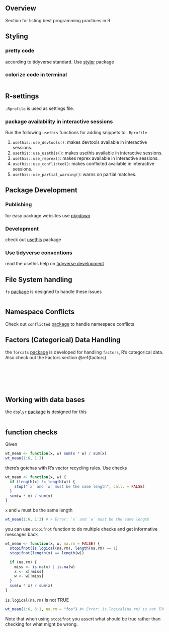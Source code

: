 
## Overview

Section for listing best programming practices in R.

## Styling

### pretty code

according to tidyverse standard. Use [styler](http://styler.r-lib.org/) package

### colorize code in terminal

```r
```

## R-settings

`.Rprofile` is used as settings file.

### package availability in interactive sessions

Run the following `usethis` functions for adding snippets to `.Rprofile`

1. `usethis::use_devtools()`: makes devtools available in interactive sessions.
2. `usethis::use_usethis()`: makes usethis available in interactive sessions.
3. `usethis::use_reprex()`: makes reprex available in interactive sessions.
4. `usethis::use_conflicted()`: makes conflicted available in interactive sessions.
5. `usethis::use_partial_warning()`: warns on partial matches.

## Package Development

### Publishing

for easy package websites use [pkgdown](https://pkgdown.r-lib.org/articles/pkgdown.html)

### Development

check out [usethis](https://github.com/r-lib/usethis) package

### Use tidyverse conventions

read the usethis help on [tidyverse development](https://usethis.r-lib.org/reference/tidyverse.html)

## File System handling

`fs` [package](https://fs.r-lib.org/) is designed to handle these issues

```r
```

## Namespace Conflicts

Check out `conflicted` [package](https://conflicted.r-lib.org) to handle namespace conflicts

## Factors (Categorical) Data Handling

the `forcats` [package](https://forcats.tidyverse.org/) is developed for handling `factors`, R's categorical data.
Also check out the Factors section \@ref(factors)

```r
```

```r
```

```r
```

```r
```

```r
```

```r
```

## Working with data bases

the `dbplyr` [package](https://dbplyr.tidyverse.org/) is designed for this

```r
```


## function checks

Given

```r
wt_mean <- function(x, w) sum(x * w) / sum(x)
wt_mean(1:6, 1:3)
```

there's gotchas with R's vector recycling rules. Use checks

```r
wt_mean <- function(x, w) {
  if (length(x) != length(w)) {
    stop("`x` and `w` must be the same length", call. = FALSE)
  }
  sum(w * x) / sum(x)
}
```

`x` and `w` must be the same length

```r
wt_mean(1:6, 1:3) # > Error: `x` and `w` must be the same length
```

you can use `stopifnot` function to do multiple checks and get informative messages back

```r
wt_mean <- function(x, w, na.rm = FALSE) {
  stopifnot(is.logical(na.rm), length(na.rm) == 1)
  stopifnot(length(x) == length(w))

  if (na.rm) {
    miss <- is.na(x) | is.na(w)
    x <- x[!miss]
    w <- w[!miss]
  }
  sum(w * x) / sum(x)
}
```

`is.logical(na.rm)` is not TRUE

```r
wt_mean(1:6, 6:1, na.rm = "foo") #> Error: is.logical(na.rm) is not TRUE
```

Note that when using `stopifnot` you assert what should be true rather than checking for what might be wrong.

